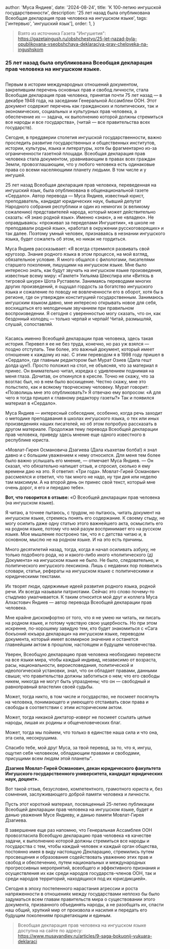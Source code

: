 
  author: 'Муса Яндиев',
  date: '2024-08-24',
  title: 'К 100-летию ингушской государственности',
  description:
    '25 лет назад была опубликована Всеобщая декларация прав человека на ингушском языке',
  tags: ['интервью', 'ингушский язык'],
  order: 1,
}


> Взято из источника Газета "Ингушетия": https://gazetaingush.ru/obshchestvo/25-let-nazad-byla-opublikovana-vseobshchaya-deklaraciya-prav-cheloveka-na-ingushskom

### 25 лет назад была опубликована Всеобщая декларация прав человека на ингушском языке.

<Image src={image1} alt="" />

Первым в истории международных отношений документом, закрепившим перечень основных прав и свобод личности, стала Всеобщая декларация прав человека, принятая почти 75 лет назад — в декабре 1948 года, на заседании Генеральной Ассамблеи ООН. Этот документ содержит перечень как гражданских и политических, так и экономических, социальных и культурных прав человека, а обеспечение их — задача, «к выполнению которой должны стремиться все народы и все государства», (читай — все правительства всех государств).

Сегодня, в преддверии столетия ингушской государственности, важно проследить развитие государственных и общественных институтов, истории, культуры, языка и литературы, хотя бы фрагментарно из-за ограниченности газетной площади. Всеобщая декларация прав человека стала документом, уравнивающим в правах всех граждан Земли, провозглашающим, что у любого человека есть одинаковые права со всеми населяющими планету людьми. В том числе и у ингушей.

25 лет назад Всеобщая декларация прав человека, переведенная на ингушский язык, была опубликована в общенациональной газете «Сердало». Автор перевода — Муса Яндиев, известный юрист, преподаватель, кандидат юридических наук, бывший депутат Народного собрания республики и один из немногих (к великому сожалению) представителей народа, который может действительно сказать: «Я знаю родной язык». Именно «знаю», а не «владею». Не оправдываясь: «проживал за переделами Ингушетии», «в школе не преподавали родной язык», «работал в окружении русскоговорящих» и так далее. Поэтому умный человек, признаваясь в незнании ингушского языка, будет сожалеть об этом, но никак не гордиться.

Муса Яндиев рассказывает: «Я всегда стремился развивать свой кругозор. Знание родного языка в этом процессе, на мой взгляд, обязательное условие. Я много общался с филологами, писателями старшего поколения, пишущими на ингушском языке. Мне было интересно знать, как будут звучать на ингушском языке произведения, известные всему миру: «Гамлет» Уильяма Шекспира или «Витязь в тигровой шкуре» Шота Руставели. Занимаясь переводами многих других произведений, я ощущал гордость за богатство ингушского языка и сожаление по поводу не вовлеченности его в оборот, хотя бы в регионе, где он утвержден конституцией государственным. Занимаюсь ингушским языком давно, мне интересно открывать новое для себя, восхищаться его мелодичным звучанием при правильном воспроизведении. Я сегодня с уверенностью могу сказать, что он, как бездонный колодец — только черпай и черпай! Читай, размышляй, слушай, сопоставляй.

<Image src={image2} alt="" />

Касаясь именно Всеобщей декларации прав человека, здесь такая история. Перевел я ее не без труда, конечно, но раз уж взялся — поздно отступать. Тем более, это важный документ, который имеет отношение к каждому из нас. С этим переводом я в 1998 году пришел в «Сердало», где главным редактором был Мурат Озиев (Дала гешт долда цун!). Просто положил на стол, не объясняя, что за материал я принес. Он внимательно читал, изредка с удивлением поднимая на меня глаза. Дочитав, он откинулся в кресле. Точно не скажу, что за возглас был, но в нем было восхищение. Честно скажу, мне это польстило, как и всякому творческому человеку. Мурат говорит: «Позволишь мне это опубликовать?» Я отвечаю ему вопросом: «А для чего я тогда пришел к главному редактору газеты?» Так и появился материал в «Сердало».

Муса Яндиев — интересный собеседник, особенно, когда речь заходит о методике преподавания в школах ингушского языка, о тех или иных произведениях наших писателей, но об этом попробую рассказать в другом материале. Продолжая тему перевода Всеобщей декларации прав человека, приведу здесь мнение еще одного известного в республике юриста.

«Мовлат-Гирея Османовича Дзагиева (Дала къахетам болба!) я знал давно и с большим уважением к нему относился. Для меня тем более было важно услышать его мнение, — отмечает Муса Яндиев. — Он сказал, что обязательно напишет отзыв, и спросил, сколько я ему времени даю на это. Я ответил: «Три года». Мовлат-Гирей Османович рассмеялся и ответил, что так много не надо, ну три дня или неделю там максимум. А на второй день он принес свой текст, который мне очень дорог, я его и передаю тебе».

<b>Вот, что говорится в отзыве:</b> «О Всеобщей декларации прав человека (на ингушском
языке).

Я читаю, а точнее пытаюсь, с трудом, но пытаюсь, читать документ на ингушском языке, стремясь понять его содержание. К своему стыду, не могу осилить даже одну статью этого важнейшего акта, осмыслить его на родном языке, потому что мой разум воспринимает его на русском языке. Мое мышление построено так, что я с детства читаю и, в основном, мыслю не на родном языке. И на это есть причины.

Много десятилетий назад, тогда, когда я начал осиливать азбуку, не только подобного рода, но и какого-либо иного «политического (д) Документа» на ингушском языке не было. Не было, следовательно, и политического ингушского лексикона. Лишь с недавних пор появились словари, статьи, рефераты на ингушском языке с политическими и юридическими текстами.

Их творят люди, одержимые идеей развития родного языка, родной речи. Их всегда называли патриотами. Сейчас это слово почему-то стыдливо умалчивается. К таким относится мой друг и коллега Муса Алхастович Яндиев — автор перевода Всеобщей декларации прав человека.

Мне крайне дискомфортно от того, что я не умею ни читать, ни писать на родном языке, и потому чувствую свою ущербность. Но при этом искренне, по-хорошему завидую тем, кто будет знакомиться с «Сага бокъоний юкъара деклараци» на ингушском языке, переводом документа, который имеет всемирное значение и останется главнейшим актом в прошлом, настоящем и будущем человечества.

Уверен, Всеобщую декларацию прав человека необходимо перевести на все языки мира, чтобы каждый индивид, независимо от возраста, расы, национальности, вероисповедания, политической и идеологической установки, знал, что он обладает правами, данными свыше; что правительства должны заботиться о нем; что его свободы никем, никогда не могут быть упразднены; что он — свободный и равноправный властелин своей судьбы.

Может, тогда никто, в том числе и государство, не посмеет посягнуть на человека, понимающего и умеющего отстаивать свои права и свободы в соответствии с этим историческим актом.

Может, тогда никакой диктатор-изверг не посмеет ссылать целые народы, лишая их родины и общечеловеческих благ.

Может, тогда мы поймем, что только в единстве наша сила и что она, эта сила, несокрушима.

Спасибо тебе, мой друг Муса, за твой перевод, за то, что я, ингуш, ощутил себя человеком, обладающим правами и свободами, присущими всем людям этой планеты".

<b>
  Дзагиев Мовлат-Гирей Османович, декан юридического факультета Ингушского
  государственного университета, кандидат юридических наук, доцент».
</b>

Вот такой отзыв, безусловно, компетентного, грамотного юриста и, без сомнения, заслуживающего доброй памяти человека и личности.

Пусть этот короткий материал, посвященный 25-летию публикации Всеобщей декларации прав человека на ингушском языке, будет и данью уважения Мусе Яндиеву, и данью памяти Мовлат-Гирея Дзагиева.

В завершение еще раз напомню, что Генеральная Ассамблея ООН провозгласила Всеобщую декларацию прав человека «в качестве задачи, к выполнению которой должны стремиться все народы и государства с тем, чтобы каждый человек и каждый орган общества, постоянно имея в виду настоящую Декларацию, стремились путем просвещения и образования содействовать уважению этих прав и свобод и обеспечению, путем национальных и международных прогрессивных мероприятий, всеобщего и эффективного признания и осуществления их как среди народов государств-членов ООН, так и среди народов территорий, находящихся под их юрисдикцией».

Сегодня в эпоху постепенного нарастания агрессии и роста напряженности в отношениях между государствами неплохо бы было задуматься всем главам правительств мира о существовании этого документа, призванного объединять народы, а не разобщать их, спасти наш общий, хрупкий мир от произвола и насилия и передать его будущим поколениям процветающим и единым.

> Всеобщая декларация прав человека на ингушском языке доступна на сайте по адресу: https://www.musayandiev.ru/articles/9-saga-bokuonij-yukuara-deklaraci
